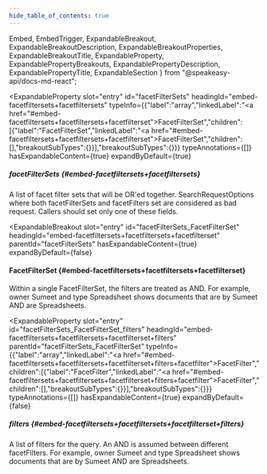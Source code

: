 ```yaml
---
hide_table_of_contents: true
---
```

  Embed,
  EmbedTrigger,
  ExpandableBreakout,
  ExpandableBreakoutDescription,
  ExpandableBreakoutProperties,
  ExpandableBreakoutTitle,
  ExpandableProperty,
  ExpandablePropertyBreakouts,
  ExpandablePropertyDescription,
  ExpandablePropertyTitle,
  ExpandableSection
} from "@speakeasy-api/docs-md-react";

<ExpandableSection>

<ExpandableProperty
  slot="entry"
  id="facetFilterSets"
  headingId="embed-facetfiltersets+facetfiltersets"
  typeInfo={{"label":"array","linkedLabel":"<a href=\"#embed-facetfiltersets+facetfiltersets+facetfilterset\">FacetFilterSet</a>","children":[{"label":"FacetFilterSet","linkedLabel":"<a href=\"#embed-facetfiltersets+facetfiltersets+facetfilterset\">FacetFilterSet</a>","children":[],"breakoutSubTypes":{}}],"breakoutSubTypes":{}}}
  typeAnnotations={[]}
  hasExpandableContent={true}
  expandByDefault={true}
>

<ExpandablePropertyTitle slot="title">

##### facetFilterSets \{#embed-facetfiltersets+facetfiltersets\}

</ExpandablePropertyTitle>

<ExpandablePropertyDescription slot="description">

A list of facet filter sets that will be OR'ed together. SearchRequestOptions where both facetFilterSets and facetFilters set are considered as bad request. Callers should set only one of these fields.

</ExpandablePropertyDescription>

<ExpandablePropertyBreakouts slot="breakouts">

<ExpandableBreakout
  slot="entry"
  id="facetFilterSets_FacetFilterSet"
  headingId="embed-facetfiltersets+facetfiltersets+facetfilterset"
  parentId="facetFilterSets"
  hasExpandableContent={true}
  expandByDefault={false}
>

<ExpandableBreakoutTitle slot="title">

#### FacetFilterSet \{#embed-facetfiltersets+facetfiltersets+facetfilterset\}

</ExpandableBreakoutTitle>

<ExpandableBreakoutDescription slot="description">

Within a single FacetFilterSet, the filters are treated as AND. For example, owner Sumeet and type Spreadsheet shows documents that are by Sumeet AND are Spreadsheets.

</ExpandableBreakoutDescription>

<ExpandableBreakoutProperties slot="properties">

<ExpandableProperty
  slot="entry"
  id="facetFilterSets_FacetFilterSet_filters"
  headingId="embed-facetfiltersets+facetfiltersets+facetfilterset+filters"
  parentId="facetFilterSets_FacetFilterSet"
  typeInfo={{"label":"array","linkedLabel":"<a href=\"#embed-facetfiltersets+facetfiltersets+facetfilterset+filters+facetfilter\">FacetFilter</a>","children":[{"label":"FacetFilter","linkedLabel":"<a href=\"#embed-facetfiltersets+facetfiltersets+facetfilterset+filters+facetfilter\">FacetFilter</a>","children":[],"breakoutSubTypes":{}}],"breakoutSubTypes":{}}}
  typeAnnotations={[]}
  hasExpandableContent={true}
  expandByDefault={false}
>

<ExpandablePropertyTitle slot="title">

##### filters \{#embed-facetfiltersets+facetfiltersets+facetfilterset+filters\}

</ExpandablePropertyTitle>

<ExpandablePropertyDescription slot="description">

A list of filters for the query. An AND is assumed between different facetFilters. For example, owner Sumeet and type Spreadsheet shows documents that are by Sumeet AND are Spreadsheets.

</ExpandablePropertyDescription>

<Embed slot="embed">

<EmbedTrigger slot="trigger" embedTitle="filters" triggerText="View filters details">

<Embedfilters />

</EmbedTrigger>

</Embed>

</ExpandableProperty>

</ExpandableBreakoutProperties>

</ExpandableBreakout>

</ExpandablePropertyBreakouts>

</ExpandableProperty>

</ExpandableSection>